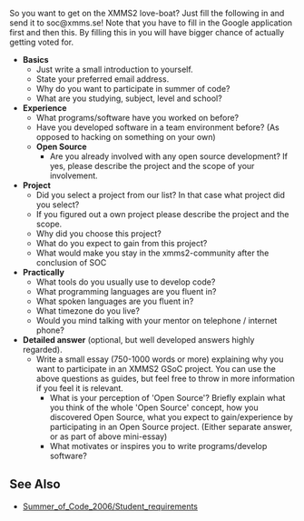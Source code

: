 So you want to get on the XMMS2 love-boat? Just fill the following in and send it to soc@xmms.se! Note that you have to fill in the Google application first and then this. By filling this in you will have bigger chance of actually getting voted for.

* '''Basics'''
** Just write a small introduction to yourself.
** State your preferred email address.
** Why do you want to participate in summer of code?
** What are you studying, subject, level and school?
* '''Experience'''
** What programs/software have you worked on before?
** Have you developed software in a team environment before? (As opposed to hacking on something on your own)
** '''Open Source'''
*** Are you already involved with any open source development? If yes, please describe the project and the scope of your involvement.
* '''Project'''
** Did you select a project from our list? In that case what project did you select?
** If you figured out a own project please describe the project and the scope.
** Why did you choose this project?
** What do you expect to gain from this project?
** What would make you stay in the xmms2-community after the conclusion of SOC
* '''Practically'''
** What tools do you usually use to develop code?
** What programming languages are you fluent in?
** What spoken languages are you fluent in?
** What timezone do you live?
** Would you mind talking with your mentor on telephone / internet phone?
* '''Detailed answer''' (optional, but well developed answers highly regarded).
** Write a small essay (750-1000 words or more) explaining why you want to participate in an XMMS2 GSoC project. You can use the above questions as guides, but feel free to throw in more information if you feel it is relevant.
*** What is your perception of 'Open Source'? Briefly explain what you think of the whole 'Open Source' concept, how you discovered Open Source, what you expect to gain/experience by participating in an Open Source project. (Either separate answer, or as part of above mini-essay)
*** What motivates or inspires you to write programs/develop software?

== See Also ==
* [[Summer_of_Code_2006/Student_requirements]]